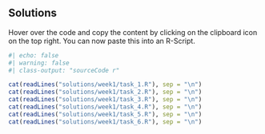 ## Solutions

:::{.callout-tip}
Hover over the code and copy the content by clicking on the clipboard icon on the top right. You can now paste this into an R-Script.
:::

```r
#| echo: false
#| warning: false
#| class-output: "sourceCode r"

cat(readLines("solutions/week1/task_1.R"), sep = "\n")
cat(readLines("solutions/week1/task_2.R"), sep = "\n")
cat(readLines("solutions/week1/task_3.R"), sep = "\n")
cat(readLines("solutions/week1/task_4.R"), sep = "\n")
cat(readLines("solutions/week1/task_5.R"), sep = "\n")
cat(readLines("solutions/week1/task_6.R"), sep = "\n")
```